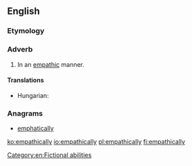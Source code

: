 ==English==

===Etymology===
{{suffix|en|empathic|ally}}

===Adverb===
{{en-adv}}

# In an [[empathic]] manner.

====Translations====
{{trans-top|in an empathic manner}}
{{trans-mid}}
* Hungarian: {{t|hu|empatikusan}}
{{trans-bottom}}

===Anagrams===
* [[emphatically#English|emphatically]]

[[Category:en:Fictional abilities]]

[[ko:empathically]]
[[io:empathically]]
[[pl:empathically]]
[[fi:empathically]]
